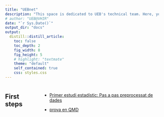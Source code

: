 ---
title: "UEBnet"
description: "This space is dedicated to UEB's technical team. Here, you'll find resources, updates, and tools designed to support your work and collaboration."
# author: "UEB@VHIR"
date: "`r Sys.Date()`"
output_dir: "docs"
output:
  distill::distill_article:
    toc: false
    toc_depth: 2
    fig_width: 8
    fig_height: 5
    # highlight: "textmate"
    theme: "default"
    self_contained: true
    css: styles.css
---

<style> 
.columns {   width: 100%;   text-align: left;}
</style>

<!-- <head> -->
<!--   <script type="text/javascript"> -->
<!--     var password = "password"; // Cambia 'miContraseña' por la contraseña que prefieras -->
<!--     var pass = prompt("Introduce la contraseña:"); -->
<!--     if (pass != password) { -->
<!--       window.location = "about:blank"; // Si la contraseña es incorrecta, redirige a una página en blanco -->
<!--     } -->
<!--   </script> -->
<!-- </head> -->

<div class="columns">

## First steps

- [Primer estudi estadístic: Pas a pas preprocessat de dades](https://www.dropbox.com/scl/fi/p89esko25eppw6aks6f1x/R_UEB_preproces.html?rlkey=7merhl607w1k911c8il6lscxm&st=brkecwky&dl=0)

- [prova en QMD](https://www.dropbox.com/scl/fi/7yngd3wlxtb603w1yymb6/borrar.html?rlkey=qz70zkafyozn4menwq9xmst53&st=4q6g75ld&dl=0)


</div>
